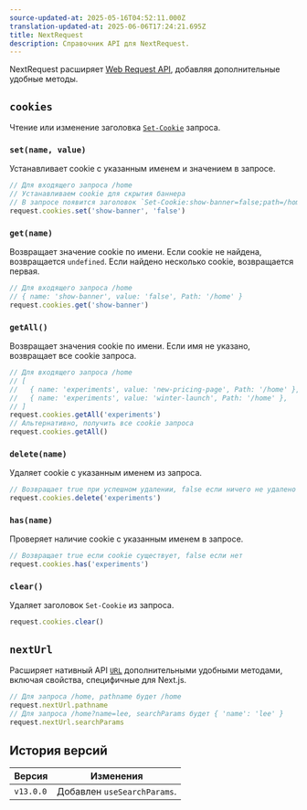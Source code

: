 ```yaml
---
source-updated-at: 2025-05-16T04:52:11.000Z
translation-updated-at: 2025-06-06T17:24:21.695Z
title: NextRequest
description: Справочник API для NextRequest.
---
```


NextRequest расширяет [Web Request API](https://developer.mozilla.org/docs/Web/API/Request), добавляя дополнительные удобные методы.

## `cookies`

Чтение или изменение заголовка [`Set-Cookie`](https://developer.mozilla.org/docs/Web/HTTP/Headers/Set-Cookie) запроса.

### `set(name, value)`

Устанавливает cookie с указанным именем и значением в запросе.

```ts
// Для входящего запроса /home
// Устанавливаем cookie для скрытия баннера
// В запросе появится заголовок `Set-Cookie:show-banner=false;path=/home`
request.cookies.set('show-banner', 'false')
```

### `get(name)`

Возвращает значение cookie по имени. Если cookie не найдена, возвращается `undefined`. Если найдено несколько cookie, возвращается первая.

```ts
// Для входящего запроса /home
// { name: 'show-banner', value: 'false', Path: '/home' }
request.cookies.get('show-banner')
```

### `getAll()`

Возвращает значения cookie по имени. Если имя не указано, возвращает все cookie запроса.

```ts
// Для входящего запроса /home
// [
//   { name: 'experiments', value: 'new-pricing-page', Path: '/home' },
//   { name: 'experiments', value: 'winter-launch', Path: '/home' },
// ]
request.cookies.getAll('experiments')
// Альтернативно, получить все cookie запроса
request.cookies.getAll()
```

### `delete(name)`

Удаляет cookie с указанным именем из запроса.

```ts
// Возвращает true при успешном удалении, false если ничего не удалено
request.cookies.delete('experiments')
```

### `has(name)`

Проверяет наличие cookie с указанным именем в запросе.

```ts
// Возвращает true если cookie существует, false если нет
request.cookies.has('experiments')
```

### `clear()`

Удаляет заголовок `Set-Cookie` из запроса.

```ts
request.cookies.clear()
```

## `nextUrl`

Расширяет нативный API [`URL`](https://developer.mozilla.org/docs/Web/API/URL) дополнительными удобными методами, включая свойства, специфичные для Next.js.

```ts
// Для запроса /home, pathname будет /home
request.nextUrl.pathname
// Для запроса /home?name=lee, searchParams будет { 'name': 'lee' }
request.nextUrl.searchParams
```

## История версий

| Версия    | Изменения                     |
| --------- | ----------------------------- |
| `v13.0.0` | Добавлен `useSearchParams`.   |